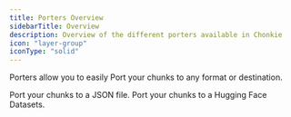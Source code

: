 ```yaml
---
title: Porters Overview
sidebarTitle: Overview
description: Overview of the different porters available in Chonkie
icon: "layer-group"
iconType: "solid"
---
```

Porters allow you to easily Port your chunks to any format or destination.

<CardGroup cols={2}>
  <Card
    title="JSONPorter"
    icon="file-code"
    href="/python-sdk/porters/json-porter"
  >
    Port your chunks to a JSON file.
  </Card>
  <Card
    title="DatasetsPorter"
    icon="file-export"
    href="/python-sdk/porters/datasets-porter"
  >
    Port your chunks to a Hugging Face Datasets.
  </Card>

</CardGroup>